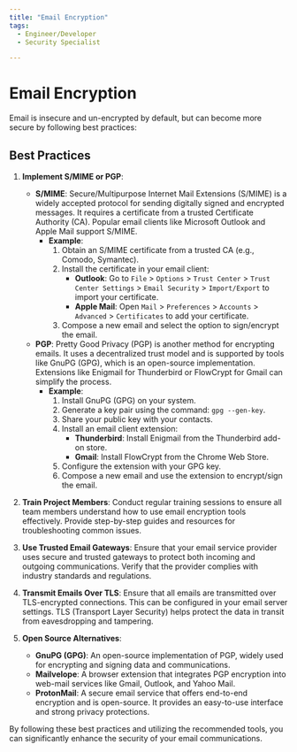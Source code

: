 ```yaml
---
title: "Email Encryption"
tags:
  - Engineer/Developer
  - Security Specialist

---
```



<TagProvider>
<TagFilter />

# Email Encryption

<TagList tags={frontmatter.tags} />
<AttributionList contributors={frontmatter.contributors} />

Email is insecure and un-encrypted by default, but can become more secure by following best practices:

## Best Practices

1. **Implement S/MIME or PGP**:
   - **S/MIME**: Secure/Multipurpose Internet Mail Extensions (S/MIME) is a widely accepted protocol for sending digitally signed and encrypted messages. It requires a certificate from a trusted Certificate Authority (CA). Popular email clients like Microsoft Outlook and Apple Mail support S/MIME.
     - **Example**:
       1. Obtain an S/MIME certificate from a trusted CA (e.g., Comodo, Symantec).
       2. Install the certificate in your email client:
          - **Outlook**: Go to `File` > `Options` > `Trust Center` > `Trust Center Settings` > `Email Security` > `Import/Export` to import your certificate.
          - **Apple Mail**: Open `Mail` > `Preferences` > `Accounts` > `Advanced` > `Certificates` to add your certificate.
       3. Compose a new email and select the option to sign/encrypt the email.
   - **PGP**: Pretty Good Privacy (PGP) is another method for encrypting emails. It uses a decentralized trust model and is supported by tools like GnuPG (GPG), which is an open-source implementation. Extensions like Enigmail for Thunderbird or FlowCrypt for Gmail can simplify the process.
     - **Example**:
       1. Install GnuPG (GPG) on your system.
       2. Generate a key pair using the command: `gpg --gen-key`.
       3. Share your public key with your contacts.
       4. Install an email client extension:
          - **Thunderbird**: Install Enigmail from the Thunderbird add-on store.
          - **Gmail**: Install FlowCrypt from the Chrome Web Store.
       5. Configure the extension with your GPG key.
       6. Compose a new email and use the extension to encrypt/sign the email.

2. **Train Project Members**: Conduct regular training sessions to ensure all team members understand how to use email encryption tools effectively. Provide step-by-step guides and resources for troubleshooting common issues.

3. **Use Trusted Email Gateways**: Ensure that your email service provider uses secure and trusted gateways to protect both incoming and outgoing communications. Verify that the provider complies with industry standards and regulations.

4. **Transmit Emails Over TLS**: Ensure that all emails are transmitted over TLS-encrypted connections. This can be configured in your email server settings. TLS (Transport Layer Security) helps protect the data in transit from eavesdropping and tampering.

5. **Open Source Alternatives**:
   - **GnuPG (GPG)**: An open-source implementation of PGP, widely used for encrypting and signing data and communications.
   - **Mailvelope**: A browser extension that integrates PGP encryption into web-mail services like Gmail, Outlook, and Yahoo Mail.
   - **ProtonMail**: A secure email service that offers end-to-end encryption and is open-source. It provides an easy-to-use interface and strong privacy protections.

By following these best practices and utilizing the recommended tools, you can significantly enhance the security of your email communications.

</TagProvider>